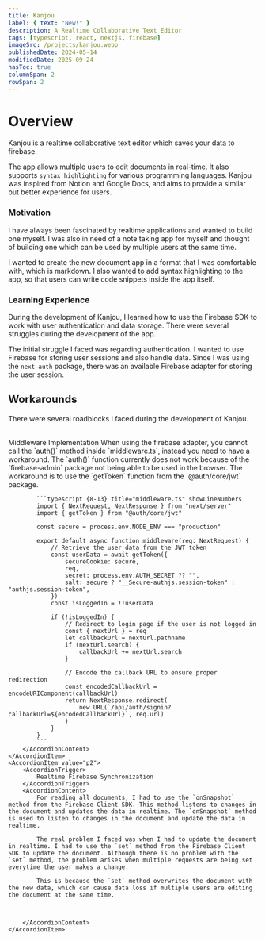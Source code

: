 ```yaml
---
title: Kanjou
label: { text: "New!" }
description: A Realtime Collaborative Text Editor
tags: [typescript, react, nextjs, firebase]
imageSrc: /projects/kanjou.webp
publishedDate: 2024-05-14
modifiedDate: 2025-09-24
hasToc: true
columnSpan: 2
rowSpan: 2
---
```


# Overview

Kanjou is a realtime collaborative text editor which saves your data to firebase.

The app allows multiple users to edit documents in real-time. It also supports `syntax highlighting` for various programming languages.
Kanjou was inspired from Notion and Google Docs, and aims to provide a similar but better experience for users.

### Motivation

I have always been fascinated by realtime applications and wanted to build one myself. I was also in need of a note taking app for myself and thought of building one which can be used by multiple users at the same time.

I wanted to create the new document app in a format that I was comfortable with, which is markdown. I also wanted to add syntax highlighting to the app, so that users can write code snippets inside the app itself.

### Learning Experience

During the development of Kanjou, I learned how to use the Firebase SDK to work with user authentication and data storage. There were several struggles during the development of the app.

The initial struggle I faced was regarding authentication. I wanted to use Firebase for storing user sessions and also handle data. Since I was using the `next-auth` package, there was an available Firebase adapter for storing the user session.

## Workarounds

There were several roadblocks I faced during the development of Kanjou.

<br/>
<Accordion type="multiple" defaultValue={["p1", "p2"]} className="rounded bg-foreground/5 px-4">
    <AccordionItem value="p1">
        <AccordionTrigger>
            Middleware Implementation
        </AccordionTrigger>
        <AccordionContent>
            When using the firebase adapter, you cannot call the `auth()` method inside `middleware.ts`, instead you need to have a workaround. The `auth()` function currently does not work because of the `firebase-admin` package not being able to be used in the browser. The workaround is to use the `getToken` function from the `@auth/core/jwt` package.

            ```typescript {8-13} title="middleware.ts" showLineNumbers
            import { NextRequest, NextResponse } from "next/server"
            import { getToken } from "@auth/core/jwt"

            const secure = process.env.NODE_ENV === "production"

            export default async function middleware(req: NextRequest) {
                // Retrieve the user data from the JWT token
                const userData = await getToken({
                    secureCookie: secure,
                    req,
                    secret: process.env.AUTH_SECRET ?? "",
                    salt: secure ? "__Secure-authjs.session-token" : "authjs.session-token",
                })
                const isLoggedIn = !!userData

                if (!isLoggedIn) {
                    // Redirect to login page if the user is not logged in
                    const { nextUrl } = req
                    let callbackUrl = nextUrl.pathname
                    if (nextUrl.search) {
                        callbackUrl += nextUrl.search
                    }

                    // Encode the callback URL to ensure proper redirection
                    const encodedCallbackUrl = encodeURIComponent(callbackUrl)
                    return NextResponse.redirect(
                        new URL(`/api/auth/signin?callbackUrl=${encodedCallbackUrl}`, req.url)
                    )
                }
            }
            ```
        </AccordionContent>
    </AccordionItem>
    <AccordionItem value="p2">
        <AccordionTrigger>
            Realtime Firebase Synchronization
        </AccordionTrigger>
        <AccordionContent>
            For reading all documents, I had to use the `onSnapshot` method from the Firebase Client SDK. This method listens to changes in the document and updates the data in realtime. The `onSnapshot` method is used to listen to changes in the document and update the data in realtime.

            The real problem I faced was when I had to update the document in realtime. I had to use the `set` method from the Firebase Client SDK to update the document. Although there is no problem with the `set` method, the problem arises when multiple requests are being set everytime the user makes a change.

            This is because the `set` method overwrites the document with the new data, which can cause data loss if multiple users are editing the document at the same time.



        </AccordionContent>
    </AccordionItem>

</Accordion>
<br/>
